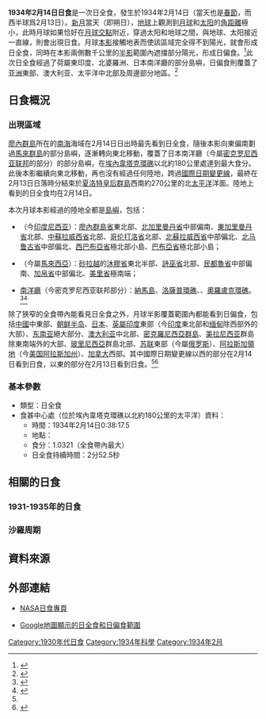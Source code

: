 {{NoteTA
|G1=Toponym
|1=zh-cn:马鲁古; zh-tw:摩鹿加
}}
{{Infobox Solar eclipse
| Year        = 1934
| Month       = 2
| Day         = 14
| Type        = 日全食
| Image       = SE1934Feb14T.png
| Image size  = 200px
| Image intro = 1934年2月14日日全食路徑圖
  <!--   日食資料   -->
| Gamma       = 0.4868
| Mag         = 1.0321
| Saros       = 139
| Saros total = 71
| Saros seq   = 25
  <!--     食甚     -->
| Duration    = 2分52.5秒
| Location    = [[埃內韋塔克環礁|埃內韋塔克環礁]]以北約180公里的[[太平洋|太平洋]]
| Coords      = {{coord|13|15.4|N|161|44.4|E}}
| Width       = 122.8公里
  <!--   開始時間   -->
| Partial     = 
| Start type  = 
| Centre      = 
| Greatest    = 0:38:17.5
  <!--     倒數     -->
| hour        = 00
| minute      = 38
| second      = 17
| Duration_s  = 
}}
'''1934年2月14日日食'''是一次日全食，發生於1934年2月14日（當天也是[[春節|春節]]，而西半球爲2月13日）。[[新月|新月]]當天（即朔日），[[地球|地球]]上觀測到[[月球|月球]]和[[太阳|太阳]]的[[角距離|角距離]]極小，此時月球如果恰好在[[月球交點|月球交點]]附近，穿過太阳和地球之間，與地球、太阳接近一直線，則會出現日食。月球[[本影|本影]]接觸地表而使該區域完全得不到陽光，就會形成日全食，同時在本影兩側數千公里的[[半影|半影]]範圍內遮擋部分陽光，形成日偏食。<ref name="astron">{{cite web|author=樊忠玉|title=日（月）食|url=http://www.astron.ac.cn/bencandy-51-1630-1.htm|publisher=中国天文科普网|accessdate=2016-03-31|archive-date=2014-09-17|archive-url=https://web.archive.org/web/20140917080048/http://www.astron.ac.cn/bencandy-51-1630-1.htm|dead-url=no}}</ref>此次日全食經過了荷屬東印度、北婆羅洲、日本南洋廳的部分島嶼，日偏食則覆蓋了[[亚洲|亚洲]]東部、澳大利亚、太平洋中北部及周邊部分地區。<ref name="NASAGIF">{{cite web|author=Fred Espenak|title=Total Solar Eclipse of 1934 Feb 14|url=http://eclipse.gsfc.nasa.gov/SEplot/SEplot1901/SE1934Feb14T.GIF|publisher=NASA Eclipse Web Site|accessdate=2016-03-31|archive-date=2020-10-23|archive-url=https://web.archive.org/web/20201023074318/https://eclipse.gsfc.nasa.gov/SEplot/SEplot1901/SE1934Feb14T.GIF|dead-url=no}}{{en}}</ref>

== 日食概況 ==
=== 出現區域 ===
[[廖內群島|廖內群島]]所在的[[南海|南海]]海域在2月14日日出時最先看到日全食，隨後本影向東偏南劃過[[馬來群島|馬來群島]]的部分島嶼，逐漸轉向東北移動，覆蓋了日本南洋廳（今屬[[密克罗尼西亚联邦|密克罗尼西亚联邦]]的部分）的部分島嶼，在[[埃內韋塔克環礁|埃內韋塔克環礁]]以北約180公里處達到最大食分。此後本影繼續向東北移動，再也沒有經過任何陸地，跨過[[國際日期變更線|國際日期變更線]]，最終在2月13日日落時分結束於[[夏洛特皇后群島|夏洛特皇后群島]]西南約270公里的北[[太平洋|太平洋]]洋面。陸地上看到的日全食均在2月14日。

本次月球本影經過的陸地全都是[[島嶼|島嶼]]，包括：
*{{flag|DEI}}（今[[印度尼西亚|印度尼西亚]]）：[[廖內群島省|廖內群島省]]東北部、[[北加里曼丹省|北加里曼丹省]]中部偏南、[[東加里曼丹省|東加里曼丹省]]北部、[[中蘇拉威西省|中蘇拉威西省]]北部、[[哥伦打洛省|哥伦打洛省]]北部、[[北蘇拉威西省|北蘇拉威西省]]中部偏北、[[北马鲁古省|北马鲁古省]]中部偏北、[[西巴布亞省|西巴布亞省]]極北部小島、[[巴布亞省|巴布亞省]]極北部小島；
*{{BOR}}（今屬[[馬來西亞|馬來西亞]]）：[[砂拉越|砂拉越]]的[[沐膠省|沐膠省]]東北半部、[[詩巫省|詩巫省]]北部、[[民都魯省|民都魯省]]中部偏南、[[加帛省|加帛省]]中部偏北、[[美里省|美里省]]極南端；
*{{JPN-EMP}}[[南洋廳|南洋廳]]（今密克罗尼西亚联邦部分）：[[納馬島|納馬島]]、[[洛薩普環礁|洛薩普環礁]]、{{link-en|民托環礁|Minto Reef}}、[[奧羅盧克環礁|奧羅盧克環礁]]。<ref>{{cite web|author=Fred Espenak|title=Total Solar Eclipse of 1934 Feb 14 - Google Maps and Solar Eclipse Paths|url=http://eclipse.gsfc.nasa.gov/SEgoogle/SEgoogle1901/SE1934Feb14Tgoogle.html|publisher=NASA Eclipse Web Site|accessdate=2016-03-31|archive-date=2020-10-20|archive-url=https://web.archive.org/web/20201020151139/https://eclipse.gsfc.nasa.gov/SEgoogle/SEgoogle1901/SE1934Feb14Tgoogle.html|dead-url=no}}{{en}}</ref><ref>{{cite web|author=Xavier M. Jubier|title=Eclipse Totale de Soleil du 14 février 1934 - Cartographie Interactive Google (1934 February 14 Total Solar Eclipse - Interactive Google Map)|url=http://xjubier.free.fr/site_pages/solar_eclipses/xSE_GoogleMap3.php?Ecl=+19340214|accessdate=2016-03-31|archive-date=2016-10-25|archive-url=https://web.archive.org/web/20161025032618/http://xjubier.free.fr/site_pages/solar_eclipses/xSE_GoogleMap3.php?Ecl=+19340214|dead-url=no}}{{fr}}{{en}}</ref>

除了狹窄的全食帶內能看見日全食之外，月球半影覆蓋範圍內都能看到日偏食，包括[[中國|中國]]中東部、[[朝鲜半岛|朝鲜半岛]]、[[日本|日本]]、[[英屬印度|英屬印度]]東部（今[[印度|印度]]東北部和[[缅甸|缅甸]]除西部外的大部）、[[东南亚|东南亚]]絕大部分、[[澳大利亚|澳大利亚]]中北部、[[密克羅尼西亞群島|密克羅尼西亞群島]]、[[美拉尼西亚|美拉尼西亚]]群島除東南端外的大部、[[玻里尼西亞|玻里尼西亞]]群島北部、[[苏联|苏联]]東部（今屬[[俄罗斯|俄罗斯]]）、[[阿拉斯加領地|阿拉斯加領地]]（今[[美国|美国]][[阿拉斯加州|阿拉斯加州]]）、[[加拿大|加拿大]]西部。其中國際日期變更線以西的部分在2月14日看到日食，以東的部分在2月13日看到日食。<ref name="NASAGIF"/><ref>{{cite web|author=Fred Espenak|title=Catalog of Solar Eclipses (1901 to 2000)|url=http://eclipse.gsfc.nasa.gov/SEcat5/SE1901-2000.html|publisher=NASA Eclipse Web Site|accessdate=2016-03-31|archive-date=2017-12-28|archive-url=https://web.archive.org/web/20171228100215/https://eclipse.gsfc.nasa.gov/SEcat5/SE1901-2000.html|dead-url=no}}{{en}}</ref>

=== 基本參數 ===
{{NoteUTC}}
* 類型：日全食
* 食甚中心處（位於埃內韋塔克環礁以北約180公里的太平洋）資料：
** 時間：1934年2月14日0:38:17.5
** 地點：{{coord|13|15.4|N|161|44.4|E}}
** 食分：1.0321（全食帶內最大）
** 日全食持續時間：2分52.5秒

== 相關的日食 ==
=== 1931-1935年的日食 ===
{{Solar eclipse set 1931-1935}}

=== 沙羅周期 ===
{{Solar Saros series 139}}

== 資料來源 ==
{{reflist}}

== 外部連結 ==
{{日食主題}}
* [http://eclipse.gsfc.nasa.gov/solar.html NASA日食專頁]{{Wayback|url=http://eclipse.gsfc.nasa.gov/solar.html |date=20190108200537 }}{{en}}
{{Solar eclipse NASA reference|1901/SE1934Feb14T}}
* [http://xjubier.free.fr/site_pages/solar_eclipses/xSE_GoogleMap3.php?Ecl=+19340214 Google地圖顯示的日全食和日偏食範圍]{{Wayback|url=http://xjubier.free.fr/site_pages/solar_eclipses/xSE_GoogleMap3.php?Ecl=+19340214 |date=20161025032618 }}{{fr}}{{en}}

{{Solar eclipses
|nature=日全食
|previous=[[1933年8月21日日食|1933年8月21日日食]]|natureprevious=日環食
|previoussamenature=[[1932年8月31日日食|1932年8月31日日食]]
|next=[[1934年8月10日日食|1934年8月10日日食]]|naturenext=日環食
|nextsamenature=[[1936年6月19日日食|1936年6月19日日食]]
}}
{{日食}}

[[Category:1930年代日食|Category:1930年代日食]]
[[Category:1934年科學|Category:1934年科學]]
[[Category:1934年2月|Category:1934年2月]]